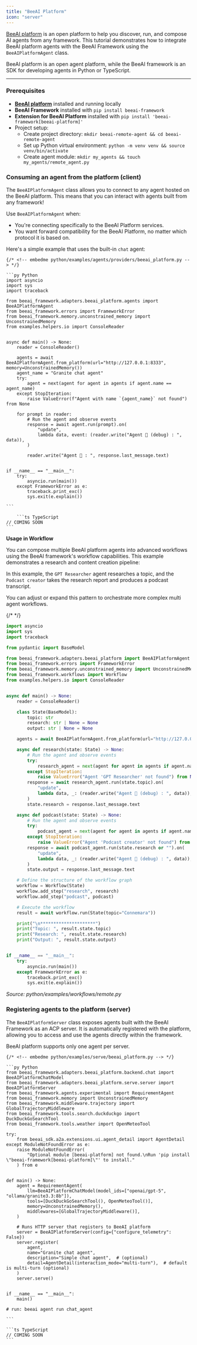 ```yaml
---
title: "BeeAI Platform"
icon: "server"
---
```


[BeeAI platform](https://beeai.dev/) is an open platform to help you discover, run, and compose AI agents from any framework. This tutorial demonstrates how to integrate BeeAI platform agents with the BeeAI Framework using the `BeeAIPlatformAgent` class.

<Note>
	BeeAI platform is an open agent platform, while the BeeAI framework is an SDK for developing agents in Python or TypeScript.
</Note>

---

### Prerequisites

- **[BeeAI platform](https://beeai.dev/)** installed and running locally
- **BeeAI Framework** installed with `pip install beeai-framework`
- **Extension for BeeAI Platform** installed with `pip install 'beeai-framework[beeai-platform]'`
- Project setup:
    - Create project directory: `mkdir beeai-remote-agent && cd beeai-remote-agent`
    - Set up Python virtual environment: `python -m venv venv && source venv/bin/activate`
    - Create agent module: `mkdir my_agents && touch my_agents/remote_agent.py`

### Consuming an agent from the platform (client)

The `BeeAIPlatformAgent` class allows you to connect to any agent hosted on the BeeAI platform. This means that you can interact with agents built from any framework!

Use `BeeAIPlatformAgent` when:
- You're connecting specifically to the BeeAI Platform services.
- You want forward compatibility for the BeeAI Platform, no matter which protocol it is based on.


Here's a simple example that uses the built-in `chat` agent:


<CodeGroup>

	{/* <!-- embedme python/examples/agents/providers/beeai_platform.py --> */}

	```py Python
	import asyncio
	import sys
	import traceback
	
	from beeai_framework.adapters.beeai_platform.agents import BeeAIPlatformAgent
	from beeai_framework.errors import FrameworkError
	from beeai_framework.memory.unconstrained_memory import UnconstrainedMemory
	from examples.helpers.io import ConsoleReader
	
	
	async def main() -> None:
	    reader = ConsoleReader()
	
	    agents = await BeeAIPlatformAgent.from_platform(url="http://127.0.0.1:8333", memory=UnconstrainedMemory())
	    agent_name = "Granite chat agent"
	    try:
	        agent = next(agent for agent in agents if agent.name == agent_name)
	    except StopIteration:
	        raise ValueError(f"Agent with name `{agent_name}` not found") from None
	
	    for prompt in reader:
	        # Run the agent and observe events
	        response = await agent.run(prompt).on(
	            "update",
	            lambda data, event: (reader.write("Agent 🤖 (debug) : ", data)),
	        )
	
	        reader.write("Agent 🤖 : ", response.last_message.text)
	
	
	if __name__ == "__main__":
	    try:
	        asyncio.run(main())
	    except FrameworkError as e:
	        traceback.print_exc()
	        sys.exit(e.explain())
	
	```

		```ts TypeScript
	// COMING SOON
	```
</CodeGroup>


**Usage in Workflow**

You can compose multiple BeeAI platform agents into advanced workflows using the BeeAI framework's workflow capabilities. This example demonstrates a research and content creation pipeline:

In this example, the `GPT Researcher` agent researches a topic, and the `Podcast creator` takes the research report and produces a podcast transcript.

You can adjust or expand this pattern to orchestrate more complex multi agent workflows.

{/* <!-- embedme python/examples/workflows/remote.py --> */}

```py
import asyncio
import sys
import traceback

from pydantic import BaseModel

from beeai_framework.adapters.beeai_platform import BeeAIPlatformAgent
from beeai_framework.errors import FrameworkError
from beeai_framework.memory.unconstrained_memory import UnconstrainedMemory
from beeai_framework.workflows import Workflow
from examples.helpers.io import ConsoleReader


async def main() -> None:
    reader = ConsoleReader()

    class State(BaseModel):
        topic: str
        research: str | None = None
        output: str | None = None

    agents = await BeeAIPlatformAgent.from_platform(url="http://127.0.0.1:8333", memory=UnconstrainedMemory())

    async def research(state: State) -> None:
        # Run the agent and observe events
        try:
            research_agent = next(agent for agent in agents if agent.name == "GPT Researcher")
        except StopIteration:
            raise ValueError("Agent 'GPT Researcher' not found") from None
        response = await research_agent.run(state.topic).on(
            "update",
            lambda data, _: (reader.write("Agent 🤖 (debug) : ", data)),
        )
        state.research = response.last_message.text

    async def podcast(state: State) -> None:
        # Run the agent and observe events
        try:
            podcast_agent = next(agent for agent in agents if agent.name == "Podcast creator")
        except StopIteration:
            raise ValueError("Agent 'Podcast creator' not found") from None
        response = await podcast_agent.run(state.research or "").on(
            "update",
            lambda data, _: (reader.write("Agent 🤖 (debug) : ", data)),
        )
        state.output = response.last_message.text

    # Define the structure of the workflow graph
    workflow = Workflow(State)
    workflow.add_step("research", research)
    workflow.add_step("podcast", podcast)

    # Execute the workflow
    result = await workflow.run(State(topic="Connemara"))

    print("\n*********************")
    print("Topic: ", result.state.topic)
    print("Research: ", result.state.research)
    print("Output: ", result.state.output)


if __name__ == "__main__":
    try:
        asyncio.run(main())
    except FrameworkError as e:
        traceback.print_exc()
        sys.exit(e.explain())

```

_Source: python/examples/workflows/remote.py_


### Registering agents to the platform (server)

The `BeeAIPlatformServer` class exposes agents built with the BeeAI Framework as an ACP server. It is automatically registered with the platform, allowing you to access and use the agents directly within the framework.

<Note>
	BeeAI platform supports only one agent per server.
</Note>

<CodeGroup>

	{/* <!-- embedme python/examples/serve/beeai_platform.py --> */}

	```py Python
	from beeai_framework.adapters.beeai_platform.backend.chat import BeeAIPlatformChatModel
	from beeai_framework.adapters.beeai_platform.serve.server import BeeAIPlatformServer
	from beeai_framework.agents.experimental import RequirementAgent
	from beeai_framework.memory import UnconstrainedMemory
	from beeai_framework.middleware.trajectory import GlobalTrajectoryMiddleware
	from beeai_framework.tools.search.duckduckgo import DuckDuckGoSearchTool
	from beeai_framework.tools.weather import OpenMeteoTool
	
	try:
	    from beeai_sdk.a2a.extensions.ui.agent_detail import AgentDetail
	except ModuleNotFoundError as e:
	    raise ModuleNotFoundError(
	        "Optional module [beeai-platform] not found.\nRun 'pip install \"beeai-framework[beeai-platform]\"' to install."
	    ) from e
	
	
	def main() -> None:
	    agent = RequirementAgent(
	        llm=BeeAIPlatformChatModel(model_ids=["openai/gpt-5", "ollama/granite3.3:8b"]),
	        tools=[DuckDuckGoSearchTool(), OpenMeteoTool()],
	        memory=UnconstrainedMemory(),
	        middlewares=[GlobalTrajectoryMiddleware()],
	    )
	
	    # Runs HTTP server that registers to BeeAI platform
	    server = BeeAIPlatformServer(config={"configure_telemetry": False})
	    server.register(
	        agent,
	        name="Granite chat agent",
	        description="Simple chat agent",  # (optional)
	        detail=AgentDetail(interaction_mode="multi-turn"),  # default is multi-turn (optional)
	    )
	    server.serve()
	
	
	if __name__ == "__main__":
	    main()
	
	# run: beeai agent run chat_agent
	
	```

	```ts TypeScript
	// COMING SOON
	```
</CodeGroup>
